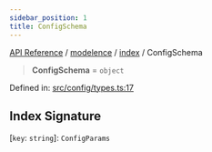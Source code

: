 ```yaml
---
sidebar_position: 1
title: ConfigSchema
---
```


[API Reference](/api-reference/modelence/index/type-aliases/../../../index) / [modelence](/api-reference/modelence/index/type-aliases/../../index) / [index](/api-reference/modelence/index/type-aliases/../index) / ConfigSchema

> **ConfigSchema** = `object`

Defined in: [src/config/types.ts:17](https://github.com/modelence/modelence/blob/6663125b900e7f882bd1059aea6a268e42244b3a/packages/modelence/src/config/types.ts#L17)

## Index Signature

\[`key`: `string`\]: `ConfigParams`
